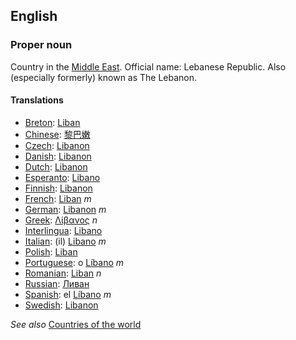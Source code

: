 ==English==

===Proper noun===

Country in the [[Middle East]].  Official name: Lebanese Republic.  Also (especially formerly) known as The Lebanon.

====Translations====
*[[Breton]]: [[Liban]]
*[[Chinese]]: [[黎巴嫩]]
*[[Czech]]: [[Libanon]]
*[[Danish]]: [[Libanon]]
*[[Dutch]]: [[Libanon]]
*[[Esperanto]]: [[Libano]]
*[[Finnish]]: [[Libanon]]
*[[French]]: [[Liban]] ''m''
*[[German]]: [[Libanon]] ''m''
*[[Greek]]: [[Λίβανος]] ''n''
*[[Interlingua]]: [[Libano]]
*[[Italian]]: (il) [[Libano]] ''m''
*[[Polish]]: [[Liban]]
*[[Portuguese]]: o [[Líbano]] ''m''
*[[Romanian]]: [[Liban]] ''n''
*[[Russian]]: [[Ливан]]
*[[Spanish]]: el [[Líbano]] ''m''
*[[Swedish]]: [[Libanon]]

''See also'' [[Countries of the world]]